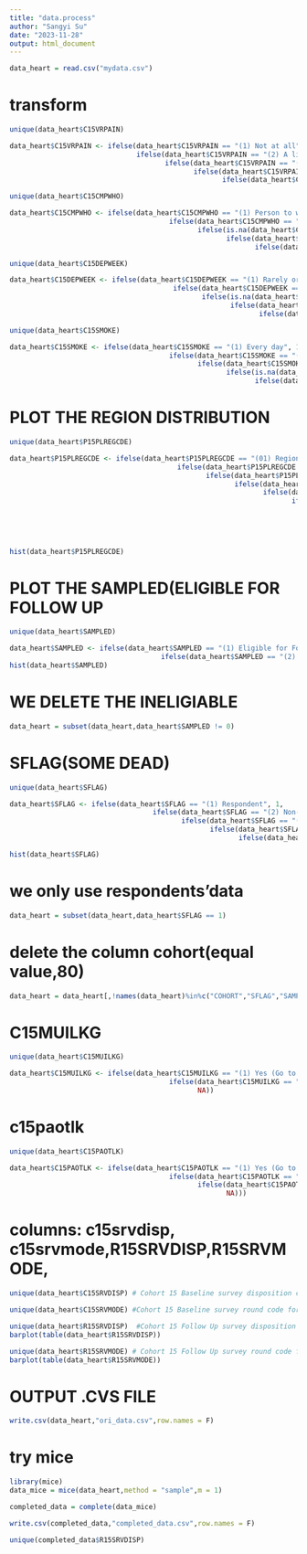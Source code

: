 ---
title: "data.process"
author: "Sangyi Su"
date: "2023-11-28"
output: html_document
---


```{r}
data_heart = read.csv("mydata.csv")
```



# transform
```{r}
unique(data_heart$C15VRPAIN)
```
```{r}
data_heart$C15VRPAIN <- ifelse(data_heart$C15VRPAIN == "(1) Not at all", 1,
                               ifelse(data_heart$C15VRPAIN == "(2) A little bit", 2,
                                      ifelse(data_heart$C15VRPAIN == "(3) Moderately", 3,
                                             ifelse(data_heart$C15VRPAIN == "(4) Quite a bit", 4,
                                                    ifelse(data_heart$C15VRPAIN == "(5) Extremely", 5, NA)))))

```


```{r}
unique(data_heart$C15CMPWHO)
```


```{r}
data_heart$C15CMPWHO <- ifelse(data_heart$C15CMPWHO == "(1) Person to whom survey was addressed (Go to Q64)", 1,
                                       ifelse(data_heart$C15CMPWHO == "(2) Family member or relative of person to whom the survey was addressed", 2,
                                              ifelse(is.na(data_heart$C15CMPWHO), NA,
                                                     ifelse(data_heart$C15CMPWHO == "(3) Friend of person to whom the survey was addressed", 3,
                                                            ifelse(data_heart$C15CMPWHO == "(4) Professional caregiver of person to whom the survey was addressed", 4, NA)))))
```

```{r}
unique(data_heart$C15DEPWEEK)
```

```{r}
data_heart$C15DEPWEEK <- ifelse(data_heart$C15DEPWEEK == "(1) Rarely or none of the time", 1,
                                        ifelse(data_heart$C15DEPWEEK == "(2) Some or a little of the time", 2,
                                               ifelse(is.na(data_heart$C15DEPWEEK), NA,
                                                      ifelse(data_heart$C15DEPWEEK == "(3) Occasionally or a moderate amount of the time", 3,
                                                             ifelse(data_heart$C15DEPWEEK == "(4) Most or all of the time", 4, NA)))))

```


```{r}
unique(data_heart$C15SMOKE)
```



```{r}
data_heart$C15SMOKE <- ifelse(data_heart$C15SMOKE == "(1) Every day", 1,
                                       ifelse(data_heart$C15SMOKE == "(2) Some days", 2,
                                              ifelse(data_heart$C15SMOKE == "(3) Not at all", 3,
                                                     ifelse(is.na(data_heart$C15SMOKE), NA,
                                                            ifelse(data_heart$C15SMOKE == "(4) Don't know", 4, NA)))))

```

# PLOT THE REGION DISTRIBUTION
```{r}
unique(data_heart$P15PLREGCDE)
```
```{r}
data_heart$P15PLREGCDE <- ifelse(data_heart$P15PLREGCDE == "(01) Region 1 - Boston (CT, ME, MA, NH, RI, and VT)", 1,
                                         ifelse(data_heart$P15PLREGCDE == "(02) Region 2 - New York (NY, NJ, PR, and the VI)", 2,
                                                ifelse(data_heart$P15PLREGCDE == "(03) Region 3 - Philadelphia (DE, DC, MD, PA, VA, and WV)", 3,
                                                       ifelse(data_heart$P15PLREGCDE == "(04) Region 4 - Atlanta (AL, FL, GA, KY, MS, NC, SC, and TN)", 4,
                                                              ifelse(data_heart$P15PLREGCDE == "(05) Region 5 - Chicago (IL, IN, MI, MN, OH, and WI)", 5,
                                                                     ifelse(data_heart$P15PLREGCDE == "(06) Region 6 - Dallas (AR, LA, NM, OK, and TX)", 6,
                                                                            ifelse(data_heart$P15PLREGCDE == "(07) Region 7 - Kansas City (IA, KS, MO, and NE)", 7,
                                                                                   ifelse(data_heart$P15PLREGCDE == "(08) Region 8 - Denver (CO, MT, ND, SD, UT, and WY)", 8,
                                                                                          ifelse(data_heart$P15PLREGCDE == "(09) Region 9 - San Francisco (AZ, CA, Guam, HI, and NV)", 9,
                                                                                                 ifelse(data_heart$P15PLREGCDE == "(10) Region 10-Seattle (AK, ID, OR, and WA)", 10, NA))))))))))

```

```{r}
hist(data_heart$P15PLREGCDE)
```


# PLOT THE SAMPLED(ELIGIBLE FOR FOLLOW UP
```{r}
unique(data_heart$SAMPLED)
```

```{r}
data_heart$SAMPLED <- ifelse(data_heart$SAMPLED == "(1) Eligible for Follow Up", 1,
                                     ifelse(data_heart$SAMPLED == "(2) Not Eligible for Follow Up", 0, NA))
hist(data_heart$SAMPLED)
```
# WE DELETE THE INELIGIABLE
```{R}
data_heart = subset(data_heart,data_heart$SAMPLED != 0)
```

# SFLAG(SOME DEAD)
```{r}
unique(data_heart$SFLAG)
```


```{r}
data_heart$SFLAG <- ifelse(data_heart$SFLAG == "(1) Respondent", 1,
                                   ifelse(data_heart$SFLAG == "(2) Non-respondent", 2,
                                          ifelse(data_heart$SFLAG == "(3) Ineligible", 3,
                                                 ifelse(data_heart$SFLAG == "(4) Disenrolled", 4,
                                                        ifelse(data_heart$SFLAG == "(5) Dead", 5, NA)))))

hist(data_heart$SFLAG)
```
# we only use respondents'data
```{r}
data_heart = subset(data_heart,data_heart$SFLAG == 1)
```

# delete the column cohort(equal value,80)
```{r}
data_heart = data_heart[,!names(data_heart)%in%c("COHORT","SFLAG","SAMPLED")]
```


# C15MUILKG

```{R}
unique(data_heart$C15MUILKG)
```

```{r}
data_heart$C15MUILKG <- ifelse(data_heart$C15MUILKG == "(1) Yes (Go to Q43)", 1,
                                       ifelse(data_heart$C15MUILKG == "(2) No (Go to Q46)", 0,
                                              NA))
```

# c15paotlk
```{r}
unique(data_heart$C15PAOTLK)
```

```{r}
data_heart$C15PAOTLK <- ifelse(data_heart$C15PAOTLK == "(1) Yes (Go to Q47)", 1,
                                       ifelse(data_heart$C15PAOTLK == "(2) No (Go to Q47)", 0,
                                              ifelse(data_heart$C15PAOTLK == "(3) I had no visits in the past 12 months (Go to Q48)", 2,
                                                     NA)))


```

# columns: c15srvdisp, c15srvmode,R15SRVDISP,R15SRVMODE,
```{r}
unique(data_heart$C15SRVDISP) # Cohort 15 Baseline survey disposition code. For survey disposition codes, M=Mail and T=Telephone
```

```{r}
unique(data_heart$C15SRVMODE) #Cohort 15 Baseline survey round code for completed, partially completed, and non-completed surveys by mail (M) or telephone (T)

```


```{r}
unique(data_heart$R15SRVDISP)  #Cohort 15 Follow Up survey disposition code. Note: For survey disposition codes, M=Mail and T=Telephone.
barplot(table(data_heart$R15SRVDISP))
```


```{r}
unique(data_heart$R15SRVMODE) # Cohort 15 Follow Up survey round code for completed, partially completed, and non-completed surveys by mail (M) or telephone(T).
barplot(table(data_heart$R15SRVMODE))
```
# OUTPUT .CVS FILE
```{R}
write.csv(data_heart,"ori_data.csv",row.names = F)
```

# try mice

```{r}
library(mice)
data_mice = mice(data_heart,method = "sample",m = 1)

completed_data = complete(data_mice)
```

```{R}
write.csv(completed_data,"completed_data.csv",row.names = F)

unique(completed_data$R15SRVDISP)
```
